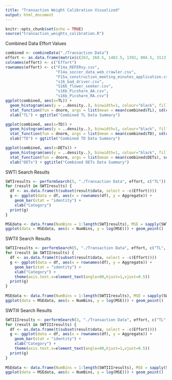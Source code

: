 ```yaml
---
title: "Transaction Weight Calibration Visualized"
output: html_document
---
```


```r
knitr::opts_chunk$set(echo = TRUE)
source("transaction_weights_calibration.R")
```
Combined Data Effort Values
```r
combined <- combineData("./Transaction Data")
effort <- as.data.frame(matrix(c(263, 268.5, 1482.5, 1392, 804.5, 3113, 1592), nrow = 7, ncol = 1))
colnames(effort) <- c("Effort")
rownames(effort) <- c("F14a_REFERsy.csv", 
                      "F14a_soccer_data_web_crawler.csv", 
                      "F15a_construction_meeting_minutes_application.csv",
                      "s16_bad_driver.csv",
                      "S16b_flower_seeker.csv",
                      "s16b_Picshare_AA.csv",
                      "s16b_Picshare_RA.csv")
ggplot(combined, aes(x=TL)) + 
  geom_histogram(aes(y = ..density..), binwidth=1, colour="black", fill="white") + 
  stat_function(fun = dnorm, args = list(mean = mean(combined$TL), sd(combined$TL))) + 
  xlab("TL") + ggtitle("Combined TL Data Summary")

ggplot(combined, aes(x=TD)) + 
  geom_histogram(aes(y = ..density..), binwidth=1, colour="black", fill="white") + 
  stat_function(fun = dnorm, args = list(mean = mean(combined$TD), sd(combined$TD))) + 
  xlab("TD") + ggtitle("Combined TD Data Summary")

ggplot(combined, aes(x=DETs)) + 
  geom_histogram(aes(y = ..density..), binwidth=1, colour="black", fill="white") + 
  stat_function(fun = dnorm, args = list(mean = mean(combined$DETs), sd(combined$DETs))) + 
  xlab("DETs") + ggtitle("Combined DETs Data Summary")

```
SWTI Search Results
```r
SWTIresults <- performSearch(5, "./Transaction Data", effort, c("TL"))
for (result in SWTIresults) {
  df <- as.data.frame(t(subset(result$data, select = -c(Effort))))
  g <- ggplot(data = df, aes(x = rownames(df), y = Aggregate)) + 
    geom_bar(stat = "identity") +
    xlab("Category")
  print(g)
}

MSEdata <- data.frame(NumBins = 1:length(SWTIresults), MSE = sapply(SWTIresults, function(x) { x$MSE }))
ggplot(data = MSEdata, aes(x = NumBins, y = log(MSE))) + geom_point()
```
SWTII Search Results
```r
SWTIIresults <- performSearch(5, "./Transaction Data", effort, c("TL", "TD"))
for (result in SWTIIresults) {
  df <- as.data.frame(t(subset(result$data, select = -c(Effort))))
  g <- ggplot(data = df, aes(x = rownames(df), y = Aggregate)) + 
    geom_bar(stat = "identity") +
    xlab("Category") +
    theme(axis.text.x=element_text(angle=90,hjust=1,vjust=0.5))
  print(g)
}
  
MSEdata <- data.frame(NumBins = 1:length(SWTIIresults), MSE = sapply(SWTIIresults, function(x) { x$MSE }))
ggplot(data = MSEdata, aes(x = NumBins, y = log(MSE))) + geom_point()
```
SWTIII Search Results
```r
SWTIIIresults <- performSearch(3, "./Transaction Data", effort, c("TL", "TD", "DETs"))
for (result in SWTIIIresults) {
  df <- as.data.frame(t(subset(result$data, select = -c(Effort))))
  g <- ggplot(data = df, aes(x = rownames(df), y = Aggregate)) + 
    geom_bar(stat = "identity") +
    xlab("Category") +
    theme(axis.text.x=element_text(angle=90,hjust=1,vjust=0.5))
  print(g)
}
  
MSEdata <- data.frame(NumBins = 1:length(SWTIIIresults), MSE = sapply(SWTIIIresults, function(x) { x$MSE }))
ggplot(data = MSEdata, aes(x = NumBins, y = log(MSE))) + geom_point()
```